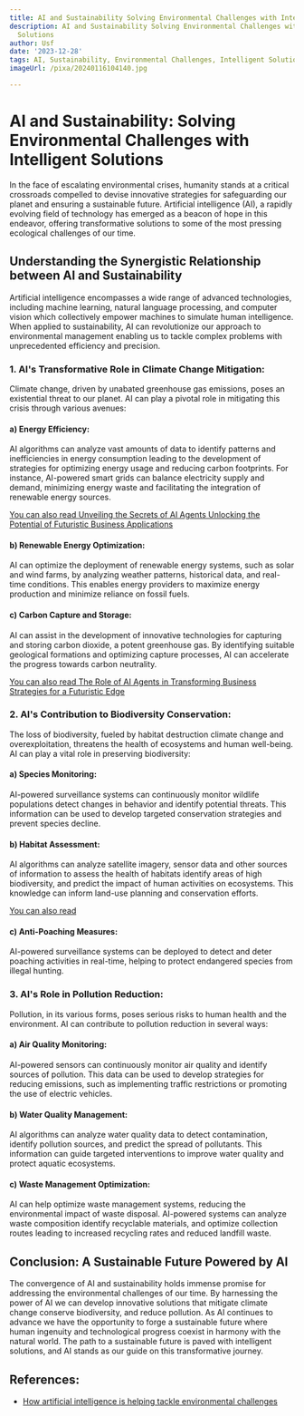 ```yaml
---
title: AI and Sustainability Solving Environmental Challenges with Intelligent Solutions
description: AI and Sustainability Solving Environmental Challenges with Intelligent
  Solutions
author: Usf
date: '2023-12-28'
tags: AI, Sustainability, Environmental Challenges, Intelligent Solutions
imageUrl: /pixa/20240116104140.jpg

---
```

# AI and Sustainability: Solving Environmental Challenges with Intelligent Solutions

In  the face of escalating environmental crises, humanity stands at a critical crossroads compelled to devise innovative strategies  for safeguarding our planet and ensuring a sustainable future. Artificial intelligence (AI), a rapidly evolving  field of technology has emerged as  a beacon of hope in this endeavor, offering transformative solutions to some of the  most pressing ecological challenges of  our time.

## Understanding the Synergistic Relationship between AI and Sustainability

Artificial intelligence encompasses a wide range of advanced technologies, including machine learning, natural language processing, and computer vision  which collectively  empower machines to simulate  human intelligence. When applied to sustainability, AI can revolutionize our approach to environmental management enabling us to tackle complex problems with unprecedented efficiency and precision.

###  1. AI's Transformative Role in Climate Change Mitigation:

Climate change, driven by  unabated greenhouse gas emissions, poses an existential threat to our  planet. AI can play a pivotal role in mitigating this crisis through various avenues:

#### a) Energy Efficiency:

AI algorithms can analyze vast amounts of  data to identify patterns and inefficiencies in energy consumption leading to the development of strategies for optimizing energy usage and reducing carbon footprints. For instance, AI-powered smart grids  can balance electricity supply and demand, minimizing energy waste and facilitating the integration of  renewable  energy sources.

[You can also read Unveiling the Secrets of AI  Agents Unlocking  the Potential of  Futuristic Business Applications](Unveiling%20the%20Secrets%20of%20AI%20Agents%20Unlocking%20the%20Potential%20of%20Futuristic%20Business%20Applications)


#### b) Renewable Energy Optimization:

AI can optimize the deployment of  renewable energy systems, such as solar and wind farms, by analyzing weather patterns, historical data, and real-time conditions. This enables energy providers to  maximize energy production and minimize  reliance on fossil fuels.

#### c) Carbon Capture and Storage:

AI can assist in the development of innovative technologies for capturing and  storing carbon dioxide, a potent greenhouse gas. By identifying suitable geological formations and optimizing capture processes, AI can accelerate the progress towards carbon neutrality.

[You can also read The  Role of AI  Agents in Transforming Business Strategies  for a Futuristic Edge](The%20Role%20of%20AI%20Agents%20in%20Transforming%20Business%20Strategies%20for%20a%20Futuristic%20Edge)


### 2. AI's Contribution to Biodiversity Conservation:

The  loss of biodiversity, fueled by habitat  destruction climate change and overexploitation, threatens the health  of ecosystems and human well-being. AI can play  a vital role in preserving biodiversity:

#### a) Species Monitoring:

AI-powered surveillance systems can continuously monitor wildlife populations detect changes in behavior and identify  potential threats. This  information can  be used to develop targeted conservation strategies  and prevent species decline.

#### b)  Habitat Assessment:

AI algorithms can analyze  satellite imagery, sensor data and  other sources of information to assess the health of habitats identify  areas of high biodiversity, and predict the impact of human activities on ecosystems. This knowledge can inform land-use planning and conservation  efforts.

[You can also read ]()


#### c) Anti-Poaching Measures:

AI-powered surveillance  systems can be  deployed to detect and deter poaching activities in real-time, helping to protect endangered  species from illegal hunting.

### 3. AI's Role  in  Pollution Reduction:

Pollution, in its various forms, poses serious  risks to human health and the environment. AI can contribute to  pollution reduction in several ways:

#### a) Air Quality Monitoring:

AI-powered  sensors  can continuously monitor air quality and identify sources of pollution. This data can be used  to develop strategies for reducing emissions, such as implementing traffic restrictions or promoting the use of electric vehicles.

####  b) Water Quality Management:

AI  algorithms can analyze water quality data to detect contamination,  identify pollution sources,  and predict  the spread of pollutants. This information can guide targeted interventions  to improve water  quality and protect aquatic ecosystems.

#### c) Waste Management  Optimization:

AI can help optimize waste management systems, reducing  the environmental impact of waste disposal. AI-powered systems can analyze waste composition identify recyclable materials, and optimize collection routes leading to increased recycling rates and reduced landfill  waste.

## Conclusion: A Sustainable Future  Powered  by  AI

The convergence of  AI and  sustainability holds immense promise for addressing the environmental challenges of our time. By harnessing the power of AI we can develop innovative solutions that mitigate climate change conserve biodiversity, and reduce  pollution. As AI continues to advance we have the opportunity to forge a sustainable future where human ingenuity and technological progress coexist in  harmony with the natural world. The path to a sustainable  future is paved  with intelligent solutions, and AI stands as  our guide on this transformative journey.

## References:
- [How artificial intelligence is helping tackle environmental challenges](https://www.unep.org/news-and-stories/story/how-artificial-intelligence-helping-tackle-environmental-challenges)
